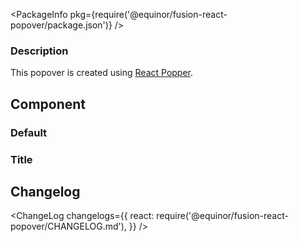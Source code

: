 
<Meta title="Input/Popover" component={Popover} />

<PackageInfo pkg={require('@equinor/fusion-react-popover/package.json')} />

### Description

This popover is created using [React Popper](https://popper.js.org/react-popper/).

## Component

<ArgsTable of={Popover} />

### Default

<StoryExample storyId="examples-popover--component" showSource />

### Title

<StoryExample storyId="examples-popover--simple" showSource />

## Changelog

<ChangeLog
  changelogs={{
    react: require('@equinor/fusion-react-popover/CHANGELOG.md'),
  }}
/>
